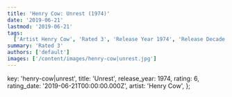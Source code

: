 ```yaml
---
title: 'Henry Cow: Unrest (1974)'
date: '2019-06-21'
lastmod: '2019-06-21'
tags:
  ['Artist Henry Cow', 'Rated 3', 'Release Year 1974', 'Release Decade 1970']
summary: 'Rated 3'
authors: ['default']
images: ['/content/images/henry-cow|unrest.jpg']
---
```


  key: 'henry-cow|unrest',
  title: 'Unrest',
  release_year: 1974,
  rating: 6,
  rating_date: '2019-06-21T00:00:00.000Z',
  artist: 'Henry Cow',
};

<MusicRating data={data} />

